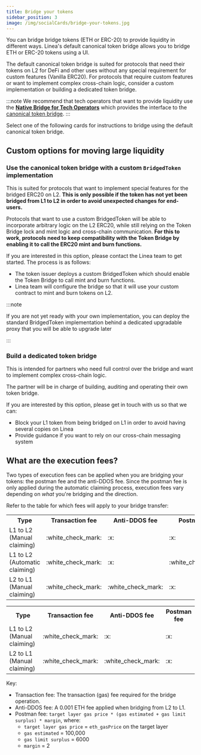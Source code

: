 ```yaml
---
title: Bridge your tokens
sidebar_position: 3
image: /img/socialCards/bridge-your-tokens.jpg
---
```



You can bridge bridge tokens (ETH or ERC-20) to provide liquidity in different ways. Linea's default 
canonical token bridge allows you to bridge ETH or ERC-20 tokens using a UI.

The default canonical token bridge is suited for protocols that need their tokens on L2 for
DeFi and other uses without any special requirement for custom features (Vanilla ERC20). For protocols
that require custom features or want to implement complex cross-chain logic, consider a custom
implementation or building a dedicated token bridge.

:::note
We recommend that tech operators that want to provide liquidity use the
[**Native Bridge for Tech Operators**](https://bridge.linea.build/) which provides the interface to
the [canonical token bridge](../../../technology/canonical-token-bridge.mdx).
:::

Select one of the following cards for instructions to bridge using the default canonical token bridge.

<DocCardList />

## Custom options for moving large liquidity

### Use the canonical token bridge with a custom `BridgedToken` implementation

This is suited for protocols that want to implement special features for the bridged ERC20 on L2.
**This is only possible if the token has not yet been bridged from L1 to L2 in order to avoid
unexpected changes for end-users.**

Protocols that want to use a custom BridgedToken will be able to incorporate arbitrary logic on the L2
ERC20, while still relying on the Token Bridge lock and mint logic and cross-chain communication.
**For this to work, protocols need to keep compatibility with the Token Bridge by enabling it to call the ERC20 mint and burn functions.**

If you are interested in this option, please contact the Linea team to get started. The process is as follows:

- The token issuer deploys a custom BridgedToken which should enable the Token Bridge to call mint and burn functions.
- Linea team will configure the bridge so that it will use your custom contract to mint and burn tokens on L2.

:::note

If you are not yet ready with your own implementation, you can deploy the standard BridgedToken implementation behind a dedicated upgradable proxy that you will be able to upgrade later

:::

### Build a dedicated token bridge

This is intended for partners who need full control over the bridge and want to implement complex cross-chain logic.

The partner will be in charge of building, auditing and operating their own token bridge.

If you are interested by this option, please get in touch with us so that we can:

- Block your L1 token from being bridged on L1 in order to avoid having several copies on Linea
- Provide guidance if you want to rely on our cross-chain messaging system

## What are the execution fees?

Two types of execution fees can be applied when you are bridging your tokens: the postman fee and 
the anti-DDOS fee. Since the postman fee is only applied during the automatic claiming process, 
execution fees vary depending on _what_ you're bridging and the direction.

Refer to the table for which fees will apply to your bridge transfer: 

<Tabs className="my-tabs">
    <TabItem value="ETH" label="ETH">
        <table>
            <tr>
                <th>Type</th>
                <th>Transaction fee</th>
                <th>Anti-DDOS fee</th>
                <th>Postman fee</th>
            </tr>
            <tr>
                <td>L1 to L2 (Manual claiming)</td>
                <td>:white_check_mark:</td>
                <td>:x:</td>
                <td>:x:</td>
            </tr>
            <tr>
                <td>L1 to L2 (Automatic claiming)</td>
                <td>:white_check_mark:</td>
                <td>:x:</td>
                <td>:white_check_mark:</td>
            </tr>
            <tr>
                <td>L2 to L1 (Manual claiming)</td>
                <td>:white_check_mark:</td>
                <td>:white_check_mark:</td>
                <td>:x:</td>
            </tr>
        </table>
    </TabItem>
    <TabItem value="ERC-20" label="ERC-20">
        <table>
            <tr>
                <th>Type</th>
                <th>Transaction fee</th>
                <th>Anti-DDOS fee</th>
                <th>Postman fee</th>
            </tr>
            <tr>
                <td>L1 to L2 (Manual claiming)</td>
                <td>:white_check_mark:</td>
                <td>:x:</td>
                <td>:x:</td>
            </tr>
            <tr>
                <td>L2 to L1 (Manual claiming)</td>
                <td>:white_check_mark:</td>
                <td>:white_check_mark:</td>
                <td>:x:</td>
            </tr>
        </table>
    </TabItem>
</Tabs>

Key:
- Transaction fee: The transaction (gas) fee required for the bridge operation.
- Anti-DDOS fee: A 0.001 ETH fee applied when bridging from L2 to L1.
- Postman fee: `target layer gas price * (gas estimated + gas limit surplus) * margin`, where:
  - `target layer gas price` = `eth_gasPrice` on the target layer
  - `gas estimated` = 100,000
  - `gas limit surplus` = 6000
  - `margin` = 2
